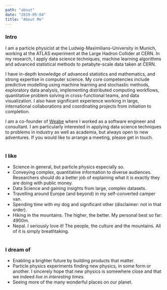 ```yaml
---
path: "about"
date: "2019-05-04"
title: "About Me"
---
```

### Intro

I am a particle physicist at the Ludwig-Maximilians-University in Munich, working at the ATLAS experiment at the Large Hadron Collider at CERN. In my research, I apply data science techniques, machine learning algorithms and advanced statistical methods to petabyte-scale data taken at CERN. 

I have in-depth knowledge of advanced statistics and mathematics, and strong expertise in computer science. My core competencies include predictive modelling using machine learning and stochastic methods, exploratory data analysis, implementing distributed computing workflows, quantitative problem solving in cross-functional teams, and data visualization. I also have significant experience working in large, international collaborations and coordinating projects from initiation to completion. 

I am a co-founder of [Weabe](https://weabe.lu) where I worked as a software engineer and consultant. I am particularly interested in applying data science techniques to problems in industry as well as academia, but always open to new adventures. If you would like to arrange a meeting, please get in touch.
<br/><br/>

### I like

- Science in general, but particle physics especially so.
- Conveying complex, quantitative information to diverse audiences. Researchers should do a better job of explaining what it is exactly they are doing with public money.
- Data Science and gaining insights from large, complex datasets.
- Travelling around Europe (and beyond) in my self-converted camper van.
- Spending time with my dog and significant other (disclaimer: not in that order).
- Hiking in the mountains. The higher, the better. My personal best so far: 4900m.
- Nepal. I seriously love it! The people, the culture and the mountains. All of it is simply breathtaking.
<br/><br/>

### I dream of

- Enabling a brighter future by building products that matter.
- Particle physics experiments finding new physics, in some form or another. I sincerely hope that new physics is somewhere close and that we indeed *live in interesting times*.
- Seeing more of the many wonderful places on our planet.
